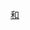 {{Catnav|頁面分類|...|辽宁行政区划|辽宁县级行政区|辽宁市辖区|沈阳市辖区}}
{{Catnav|頁面分類|...|辽宁地级市|沈阳|沈阳行政区划|沈阳区县市|沈阳市辖区}}
{{Catnav|頁面分類|...|辽宁县级行政区|辽宁县级行政区 (按地级市分类)|沈阳区县市|沈阳市辖区}}

{{catmore|和平区 (沈阳市)|沈阳市和平区}}
[[Category:沈阳市辖区|和]]